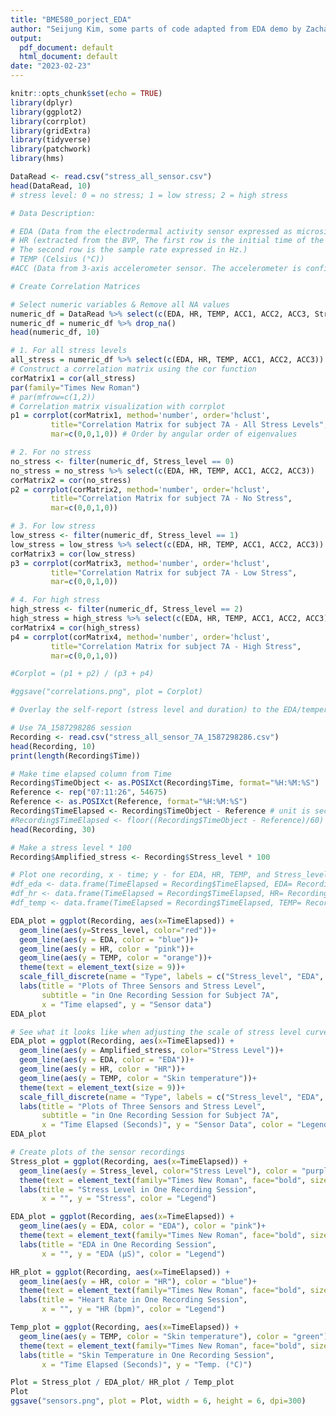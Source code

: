 ```yaml
---
title: "BME580_porject_EDA"
author: "Seijung Kim, some parts of code adapted from EDA demo by Zachary Quinn"
output:
  pdf_document: default
  html_document: default
date: "2023-02-23"
---
```


```r
knitr::opts_chunk$set(echo = TRUE)
library(dplyr)
library(ggplot2)
library(corrplot)
library(gridExtra)
library(tidyverse)
library(patchwork)
library(hms)
```

```r
DataRead <- read.csv("stress_all_sensor.csv")
head(DataRead, 10)
# stress level: 0 = no stress; 1 = low stress; 2 = high stress

# Data Description:

# EDA (Data from the electrodermal activity sensor expressed as microsiemens (μS))
# HR (extracted from the BVP, The first row is the initial time of the session expressed as unix timestamp in UTC.
# The second row is the sample rate expressed in Hz.)
# TEMP (Celsius (°C))
#ACC (Data from 3-axis accelerometer sensor. The accelerometer is configured to measure acceleration in the range [-2g, 2g]. 
```


```r
# Create Correlation Matrices

# Select numeric variables & Remove all NA values
numeric_df = DataRead %>% select(c(EDA, HR, TEMP, ACC1, ACC2, ACC3, Stress_level))
numeric_df = numeric_df %>% drop_na()
head(numeric_df, 10)

# 1. For all stress levels
all_stress = numeric_df %>% select(c(EDA, HR, TEMP, ACC1, ACC2, ACC3))
# Construct a correlation matrix using the cor function
corMatrix1 = cor(all_stress)
par(family="Times New Roman")
# par(mfrow=c(1,2))
# Correlation matrix visualization with corrplot
p1 = corrplot(corMatrix1, method='number', order='hclust', 
         title="Correlation Matrix for subject 7A - All Stress Levels",
         mar=c(0,0,1,0)) # Order by angular order of eigenvalues

# 2. For no stress
no_stress <- filter(numeric_df, Stress_level == 0)
no_stress = no_stress %>% select(c(EDA, HR, TEMP, ACC1, ACC2, ACC3))
corMatrix2 = cor(no_stress)
p2 = corrplot(corMatrix2, method='number', order='hclust', 
         title="Correlation Matrix for subject 7A - No Stress",
         mar=c(0,0,1,0))

# 3. For low stress
low_stress <- filter(numeric_df, Stress_level == 1)
low_stress = low_stress %>% select(c(EDA, HR, TEMP, ACC1, ACC2, ACC3))
corMatrix3 = cor(low_stress)
p3 = corrplot(corMatrix3, method='number', order='hclust', 
         title="Correlation Matrix for subject 7A - Low Stress",
         mar=c(0,0,1,0))

# 4. For high stress
high_stress <- filter(numeric_df, Stress_level == 2)
high_stress = high_stress %>% select(c(EDA, HR, TEMP, ACC1, ACC2, ACC3))
corMatrix4 = cor(high_stress)
p4 = corrplot(corMatrix4, method='number', order='hclust', 
         title="Correlation Matrix for subject 7A - High Stress",
         mar=c(0,0,1,0))

#Corplot = (p1 + p2) / (p3 + p4)

#ggsave("correlations.png", plot = Corplot)

```

```r
# Overlay the self-report (stress level and duration) to the EDA/temperature/HR to show what the data looks like.

# Use 7A_1587298286 session
Recording <- read.csv("stress_all_sensor_7A_1587298286.csv")
head(Recording, 10)
print(length(Recording$Time))

# Make time elapsed column from Time
Recording$TimeObject <- as.POSIXct(Recording$Time, format="%H:%M:%S")
Reference <- rep("07:11:26", 54675)
Reference <- as.POSIXct(Reference, format="%H:%M:%S")
Recording$TimeElapsed <- Recording$TimeObject - Reference # unit is seconds
#Recording$TimeElapsed <- floor((Recording$TimeObject - Reference)/60) # unit is mins
head(Recording, 30)

# Make a stress level * 100
Recording$Amplified_stress <- Recording$Stress_level * 100
```

```r
# Plot one recording, x - time; y - for EDA, HR, TEMP, and Stress_level
#df_eda <- data.frame(TimeElapsed = Recording$TimeElapsed, EDA= Recording$EDA)
#df_hr <- data.frame(TimeElapsed = Recording$TimeElapsed, HR= Recording$HR)
#df_temp <- data.frame(TimeElapsed = Recording$TimeElapsed, TEMP= Recording$TEMP)

EDA_plot = ggplot(Recording, aes(x=TimeElapsed)) + 
  geom_line(aes(y=Stress_level, color="red"))+
  geom_line(aes(y = EDA, color = "blue"))+
  geom_line(aes(y = HR, color = "pink"))+
  geom_line(aes(y = TEMP, color = "orange"))+
  theme(text = element_text(size = 9))+
  scale_fill_discrete(name = "Type", labels = c("Stress_level", "EDA", "HR", "TEMP"))+
  labs(title = "Plots of Three Sensors and Stress Level",
       subtitle = "in One Recording Session for Subject 7A",
       x = "Time elapsed", y = "Sensor data")
EDA_plot
```


```r
# See what it looks like when adjusting the scale of stress level curve
EDA_plot = ggplot(Recording, aes(x=TimeElapsed)) + 
  geom_line(aes(y = Amplified_stress, color="Stress Level"))+
  geom_line(aes(y = EDA, color = "EDA"))+
  geom_line(aes(y = HR, color = "HR"))+
  geom_line(aes(y = TEMP, color = "Skin temperature"))+
  theme(text = element_text(size = 9))+
  scale_fill_discrete(name = "Type", labels = c("Stress_level", "EDA", "HR", "TEMP"))+
  labs(title = "Plots of Three Sensors and Stress Level",
       subtitle = "in One Recording Session for Subject 7A",
       x = "Time Elapsed (Seconds)", y = "Sensor Data", color = "Legend")
EDA_plot
```

```r
# Create plots of the sensor recordings
Stress_plot = ggplot(Recording, aes(x=TimeElapsed)) + 
  geom_line(aes(y = Stress_level, color="Stress Level"), color = "purple")+
  theme(text = element_text(family="Times New Roman", face="bold", size=14))+
  labs(title = "Stress Level in One Recording Session",
       x = "", y = "Stress", color = "Legend")

EDA_plot = ggplot(Recording, aes(x=TimeElapsed)) + 
  geom_line(aes(y = EDA, color = "EDA"), color = "pink")+
  theme(text = element_text(family="Times New Roman", face="bold", size=14))+
  labs(title = "EDA in One Recording Session",
       x = "", y = "EDA (μS)", color = "Legend")

HR_plot = ggplot(Recording, aes(x=TimeElapsed)) + 
  geom_line(aes(y = HR, color = "HR"), color = "blue")+
  theme(text = element_text(family="Times New Roman", face="bold", size=14))+
  labs(title = "Heart Rate in One Recording Session",
       x = "", y = "HR (bpm)", color = "Legend")

Temp_plot = ggplot(Recording, aes(x=TimeElapsed)) + 
  geom_line(aes(y = TEMP, color = "Skin temperature"), color = "green")+
  theme(text = element_text(family="Times New Roman", face="bold", size=14))+
  labs(title = "Skin Temperature in One Recording Session",
       x = "Time Elapsed (Seconds)", y = "Temp. (°C)")

Plot = Stress_plot / EDA_plot/ HR_plot / Temp_plot
Plot
ggsave("sensors.png", plot = Plot, width = 6, height = 6, dpi=300)

```